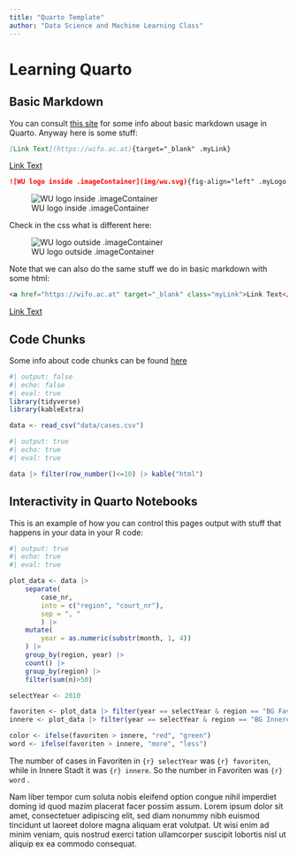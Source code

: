 ```yaml
---
title: "Quarto Template"
author: "Data Science and Machine Learning Class"
---
```



# Learning Quarto


## Basic Markdown

::: {.imageContainer }

You can consult [this site](https://quarto.org/docs/authoring/markdown-basics.html){targe="_blank"} for some info about basic markdown usage in Quarto. Anyway here is some stuff:

```markdown
[Link Text](https://wifo.ac.at){target="_blank" .myLink}
```

[Link Text](https://wifo.ac.at){target="_blank" .myLink}

```markdown
![WU logo inside .imageContainer](img/wu.svg){fig-align="left" .myLogo .defaultLogo}
```

![WU logo inside .imageContainer](img/wu.svg){fig-align="left" .myLogo .defaultLogo}

:::


Check in the css what is different here:

![WU logo outside .imageContainer](img/wu.svg){fig-align="left" .myLogo .defaultLogo}


Note that we can also do the same stuff we do in basic markdown with some html:

```html
<a href="https://wifo.ac.at" target="_blank" class="myLink">Link Text</a>
```

<a href="https://wifo.ac.at" target="_blank" class="myLink">Link Text</a>


## Code Chunks

Some info about code chunks can be found [here](https://quarto.org/docs/output-formats/html-code.html){target="_blank"}

```r
#| output: false
#| echo: false
#| eval: true
library(tidyverse)
library(kableExtra)

data <- read_csv("data/cases.csv")
```

::: {.column-screen-inset}

```r
#| output: true
#| echo: true
#| eval: true

data |> filter(row_number()<=10) |> kable("html")
```

:::


## Interactivity in Quarto Notebooks

This is an example of how you can control this pages output with stuff that happens in your data in your R code:

```r
#| output: true
#| echo: true
#| eval: true

plot_data <- data |> 
    separate(
        case_nr, 
        into = c("region", "court_nr"), 
        sep = ", "
        ) |>
    mutate(
        year = as.numeric(substr(month, 1, 4))
    ) |>
    group_by(region, year) |>
    count() |>
    group_by(region) |>
    filter(sum(n)>50) 

selectYear <- 2010

favoriten <- plot_data |> filter(year == selectYear & region == "BG Favoriten") |> pull()
innere <- plot_data |> filter(year == selectYear & region == "BG Innere Stadt Wien") |> pull()

color <- ifelse(favoriten > innere, "red", "green")
word <- ifelse(favoriten > innere, "more", "less")
```

The number of cases in Favoriten in `{r} selectYear` was `{r} favoriten`, while in Innere Stadt it was `{r} innere`. So the number in Favoriten was <span style="color:`{r} color`;"> `{r} word` </span>.

Nam liber tempor cum soluta nobis eleifend option congue nihil imperdiet doming id quod mazim placerat facer possim assum. Lorem ipsum dolor sit amet, consectetuer adipiscing elit, sed diam nonummy nibh euismod tincidunt ut laoreet dolore magna aliquam erat volutpat. Ut wisi enim ad minim veniam, quis nostrud exerci tation ullamcorper suscipit lobortis nisl ut aliquip ex ea commodo consequat.  


